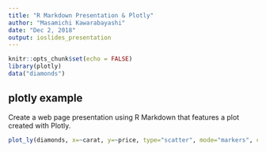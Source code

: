 ```yaml
---
title: "R Markdown Presentation & Plotly"
author: "Masamichi Kawarabayashi"
date: "Dec 2, 2018"
output: ioslides_presentation
---
```


```r
knitr::opts_chunk$set(echo = FALSE)
library(plotly)
data("diamonds")
```

## plotly example

Create a web page presentation using R Markdown that features a plot created with Plotly.

```r
plot_ly(diamonds, x=~carat, y=~price, type="scatter", mode="markers", color=~clarity)
```
